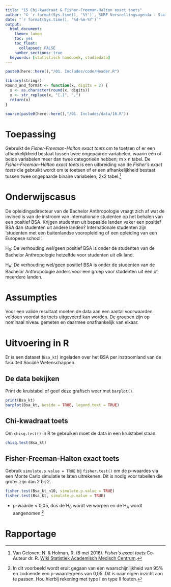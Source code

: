 ```yaml
---
title: "15 Chi-kwadraat & Fisher-Freeman-Halton exact toets"
author: "© `r format(Sys.time(), '%Y')`, SURF Versnellingsagenda - Statistisch Handboek Hoger Onderwijs"
date: "`r format(Sys.time(), '%d-%m-%Y')`"
output:
  html_document:
    theme: lumen
    toc: yes
    toc_float: 
      collapsed: FALSE 
    number_sections: true
  keywords: [statistisch handboek, studiedata]
---
```


<style>
`r htmltools::includeHTML(paste0(here::here(),"/01. Includes/css/Stylesheet_SHHO.css"))`
</style>

<!-- ## CLOSEDBLOK: Header.R -->
```r
paste0(here::here(),"/01. Includes/code/Header.R")
```
<!-- ## /CLOSEDBLOK: Header.R -->

<!-- ## CLOSEDBLOK: Functiedefinities.R -->
```r
library(stringr)
Round_and_format <- function(x, digits = 2) {
  x <- as.character(round(x, digits))
  x <- str_replace(x, "[.]", ",")
  return(x)
}
```
<!-- ## /CLOSEDBLOK: Functiedefinities.R -->

<!-- ## OPENBLOK: Data-aanmaken.R -->
```r
source(paste0(here::here(),"/01. Includes/data/16.R"))
```
<!-- ## /OPENBLOK: Data-aanmaken.R -->

# Toepassing
Gebruikt de *Fisher-Freeman-Halton exact toets* om te toetsen of er een afhankelijkheid bestaat tussen twee ongepaarde variabelen, waarin één of beide variabelen meer dan twee categorieën hebben; m x n tabel. De *Fisher-Freeman-Halton exact toets* is een uitbreiding van de *Fisher's exact toets* die gebruikt wordt om te toetsen of er een afhankelijkheid bestaat tussen twee ongepaarde binaire variabelen; 2x2 tabel.[^1]

# Onderwijscasus
De opleidingsdirecteur van de Bachelor Anthropologie vraagt zich af wat de invloed is van de instroom van internationale studenten op het behalen van een positief BSA. Krijgen studenten uit bepaalde landen vaker een positief BSA dan studenten uit andere landen? Internationale studenten zijn 'studenten met een buitenlandse vooropleiding of een opleiding van een Europese school’. 

H~0~: De verhouding wel/geen positief BSA is onder de studenten van de Bachelor Anthropologie hetzelfde voor studenten uit elk land.  

H~A~: De verhouding wel/geen positief BSA is onder de studenten van de Bachelor Anthropologie anders voor een groep voor studenten uit één of meerdere landen.  

# Assumpties
Voor een valide resultaat moeten de data aan een aantal voorwaarden voldoen voordat de toets uitgevoerd kan worden. De groepen zijn op nominaal niveau gemeten en daarmee onafhankelijk van elkaar. 

# Uitvoering in R
<!-- ## TEKSTBLOK: Dataset-inladen.R-->
Er is een dataset (`Bsa_kt`) ingeladen over het BSA per instroomland van de faculteit Sociale Wetenschappen.
<!-- ## /TEKSTBLOK: Dataset-inladen.R-->

## De data bekijken
<!-- ## TEKSTBLOK: Data-bekijken.R -->
Print de kruistabel of geef deze grafisch weer met `barplot()`.
<!-- ## /TEKSTBLOK: Data-bekijken.R -->
<!-- ## OPENBLOK: Data-bekijken.R -->
```r
print(Bsa_kt)
barplot(Bsa_kt, beside = TRUE, legend.text = TRUE)
```
<!-- ## /OPENBLOK: Data-bekijken.R -->

## Chi-kwadraat toets
<!-- ## TEKSTBLOK: Chi2-toets.R -->
Om `chisq.test()` in R te gebruiken moet de data in een kruistabel staan.
<!-- ## /TEKSTBLOK: Chi2-toets.R -->
<!-- ## OPENBLOK: Chi2-toets-->
```r
chisq.test(Bsa_kt)
```
<!-- ## /OPENBLOK: Chi2-toets-->

## Fisher-Freeman-Halton exact toets
<!-- ## TEKSTBLOK: Fisher-Freeman-Halton-exact-toets-->
Gebruik `simulate.p.value = TRUE` bij `fisher.test()` om de p-waardes via een Monte Carlo simulatie te laten uitrekenen. Dit is nodig voor tabellen die groter zijn dan 2 bij 2.
<!-- ## /TEKSTBLOK: Fisher-Freeman-Halton-exact-toets-->
<!-- ## OPENBLOK: Fisher-Freeman-Halton-exact-toets-->
``` r
fisher.test(Bsa_kt_n10, simulate.p.value = TRUE)
fisher.test(Bsa_kt, simulate.p.value = TRUE)
```
<!-- ## /OPENBLOK: Fisher-Freeman-Halton-exact-toets-->
* p-waarde < 0,05, dus de H~0~ wordt verworpen en de H~A~ wordt aangenomen [^10]


# Rapportage
<!-- ## TEKSTBLOK: Rapportage.R -->

<!-- ## /TEKSTBLOK: Rapportage.R -->

[^1]: Van Geloven, N. & Holman, R. (6 mei 2016). *Fisher's exact toets* Co-Auteur	dr. R. [Wiki Statistiek Academisch Medisch Centrum](https://wikistatistiek.amc.nl/index.php/Fisher%27s_exact_toets).
[^10]: In dit voorbeeld wordt eruit gegaan van een waarschijnlijkheid van 95% en zodoende een p-waardegrens van 0,05. Dit is naar eigen inzicht aan te passen. Hou hierbij rekening met type I en type II fouten.